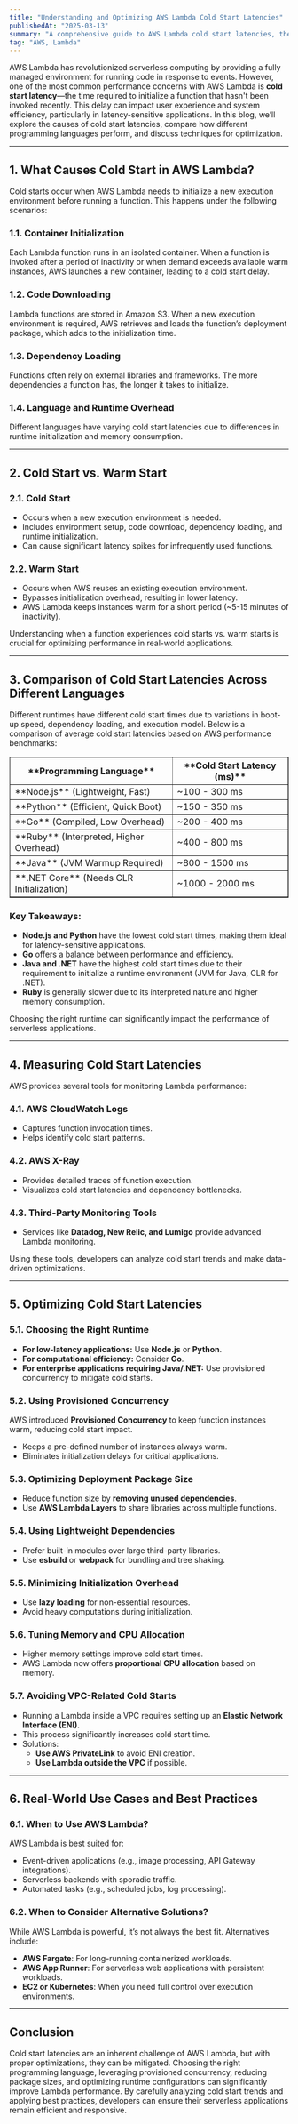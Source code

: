 ```yaml
---
title: "Understanding and Optimizing AWS Lambda Cold Start Latencies"
publishedAt: "2025-03-13"
summary: "A comprehensive guide to AWS Lambda cold start latencies, their causes, language comparisons, and optimization strategies for improved performance."
tag: "AWS, Lambda"
---
```


AWS Lambda has revolutionized serverless computing by providing a fully managed environment for running code in response to events. However, one of the most common performance concerns with AWS Lambda is **cold start latency**—the time required to initialize a function that hasn't been invoked recently. This delay can impact user experience and system efficiency, particularly in latency-sensitive applications. In this blog, we’ll explore the causes of cold start latencies, compare how different programming languages perform, and discuss techniques for optimization.

---

## 1. What Causes Cold Start in AWS Lambda?

Cold starts occur when AWS Lambda needs to initialize a new execution environment before running a function. This happens under the following scenarios:

### **1.1. Container Initialization**

Each Lambda function runs in an isolated container. When a function is invoked after a period of inactivity or when demand exceeds available warm instances, AWS launches a new container, leading to a cold start delay.

### **1.2. Code Downloading**

Lambda functions are stored in Amazon S3. When a new execution environment is required, AWS retrieves and loads the function’s deployment package, which adds to the initialization time.

### **1.3. Dependency Loading**

Functions often rely on external libraries and frameworks. The more dependencies a function has, the longer it takes to initialize.

### **1.4. Language and Runtime Overhead**

Different languages have varying cold start latencies due to differences in runtime initialization and memory consumption.

---

## 2. Cold Start vs. Warm Start

### **2.1. Cold Start**

- Occurs when a new execution environment is needed.
- Includes environment setup, code download, dependency loading, and runtime initialization.
- Can cause significant latency spikes for infrequently used functions.

### **2.2. Warm Start**

- Occurs when AWS reuses an existing execution environment.
- Bypasses initialization overhead, resulting in lower latency.
- AWS Lambda keeps instances warm for a short period (~5-15 minutes of inactivity).

Understanding when a function experiences cold starts vs. warm starts is crucial for optimizing performance in real-world applications.

---

## 3. Comparison of Cold Start Latencies Across Different Languages

Different runtimes have different cold start times due to variations in boot-up speed, dependency loading, and execution model. Below is a comparison of average cold start latencies based on AWS performance benchmarks:

<table border="1">
  <tr>
    <th>**Programming Language**</th>
    <th>**Cold Start Latency (ms)**</th>
  </tr>
  <tr>
    <td>**Node.js** (Lightweight, Fast)</td>
    <td>~100 - 300 ms</td>
  </tr>
  <tr>
    <td>**Python** (Efficient, Quick Boot)</td>
    <td>~150 - 350 ms</td>
  </tr>
  <tr>
    <td>**Go** (Compiled, Low Overhead)</td>
    <td>~200 - 400 ms</td>
  </tr>
  <tr>
    <td>**Ruby** (Interpreted, Higher Overhead)</td>
    <td>~400 - 800 ms</td>
  </tr>
  <tr>
    <td>**Java** (JVM Warmup Required)</td>
    <td>~800 - 1500 ms</td>
  </tr>
  <tr>
    <td>**.NET Core** (Needs CLR Initialization)</td>
    <td>~1000 - 2000 ms</td>
  </tr>
</table>

### **Key Takeaways:**

- **Node.js and Python** have the lowest cold start times, making them ideal for latency-sensitive applications.
- **Go** offers a balance between performance and efficiency.
- **Java and .NET** have the highest cold start times due to their requirement to initialize a runtime environment (JVM for Java, CLR for .NET).
- **Ruby** is generally slower due to its interpreted nature and higher memory consumption.

Choosing the right runtime can significantly impact the performance of serverless applications.

---

## 4. Measuring Cold Start Latencies

AWS provides several tools for monitoring Lambda performance:

### **4.1. AWS CloudWatch Logs**

- Captures function invocation times.
- Helps identify cold start patterns.

### **4.2. AWS X-Ray**

- Provides detailed traces of function execution.
- Visualizes cold start latencies and dependency bottlenecks.

### **4.3. Third-Party Monitoring Tools**

- Services like **Datadog, New Relic, and Lumigo** provide advanced Lambda monitoring.

Using these tools, developers can analyze cold start trends and make data-driven optimizations.

---

## 5. Optimizing Cold Start Latencies

### **5.1. Choosing the Right Runtime**

- **For low-latency applications:** Use **Node.js** or **Python**.
- **For computational efficiency:** Consider **Go**.
- **For enterprise applications requiring Java/.NET:** Use provisioned concurrency to mitigate cold starts.

### **5.2. Using Provisioned Concurrency**

AWS introduced **Provisioned Concurrency** to keep function instances warm, reducing cold start impact.

- Keeps a pre-defined number of instances always warm.
- Eliminates initialization delays for critical applications.

### **5.3. Optimizing Deployment Package Size**

- Reduce function size by **removing unused dependencies**.
- Use **AWS Lambda Layers** to share libraries across multiple functions.

### **5.4. Using Lightweight Dependencies**

- Prefer built-in modules over large third-party libraries.
- Use **esbuild** or **webpack** for bundling and tree shaking.

### **5.5. Minimizing Initialization Overhead**

- Use **lazy loading** for non-essential resources.
- Avoid heavy computations during initialization.

### **5.6. Tuning Memory and CPU Allocation**

- Higher memory settings improve cold start times.
- AWS Lambda now offers **proportional CPU allocation** based on memory.

### **5.7. Avoiding VPC-Related Cold Starts**

- Running a Lambda inside a VPC requires setting up an **Elastic Network Interface (ENI)**.
- This process significantly increases cold start time.
- Solutions:
  - **Use AWS PrivateLink** to avoid ENI creation.
  - **Use Lambda outside the VPC** if possible.

---

## 6. Real-World Use Cases and Best Practices

### **6.1. When to Use AWS Lambda?**

AWS Lambda is best suited for:

- Event-driven applications (e.g., image processing, API Gateway integrations).
- Serverless backends with sporadic traffic.
- Automated tasks (e.g., scheduled jobs, log processing).

### **6.2. When to Consider Alternative Solutions?**

While AWS Lambda is powerful, it’s not always the best fit. Alternatives include:

- **AWS Fargate**: For long-running containerized workloads.
- **AWS App Runner**: For serverless web applications with persistent workloads.
- **EC2 or Kubernetes**: When you need full control over execution environments.

---

## Conclusion

Cold start latencies are an inherent challenge of AWS Lambda, but with proper optimizations, they can be mitigated. Choosing the right programming language, leveraging provisioned concurrency, reducing package sizes, and optimizing runtime configurations can significantly improve Lambda performance. By carefully analyzing cold start trends and applying best practices, developers can ensure their serverless applications remain efficient and responsive.

